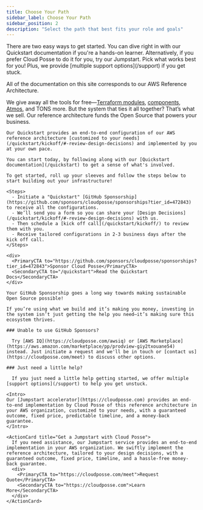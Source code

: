 ```yaml
---
title: Choose Your Path
sidebar_label: Choose Your Path
sidebar_position: 2
description: "Select the path that best fits your role and goals"
---
```



<Intro>
  There are two easy ways to get started. You can dive right in with our Quickstart documentation if you're a hands-on learner. Alternatively, if you prefer Cloud Posse to do it for you, try our Jumpstart. Pick what works best for you! Plus, we provide [multiple support options](/support) if you get stuck.
</Intro>

All of the documentation on this site corresponds to our AWS Reference Architecture.

We give away all the tools for free—[Terraform modules](https://github.com/cloudposse), [components](https://github.com/cloudposse-terraform-components), [Atmos](https://atmos.tools), and TONS more. But the system that ties it all together? That’s what we sell. Our reference architecture funds the Open Source that powers your business.


<Tabs>
  <TabItem value="quickstart" label="Quickstart (DIY)">

    Our Quickstart provides an end-to-end configuration of our AWS reference architecture [customized to your needs](/quickstart/kickoff/#-review-design-decisions) and implemented by you at your own pace.

    You can start today, by following along with our [Quickstart documentation](/quickstart) to get a sense of what's involved.

    To get started, roll up your sleeves and follow the steps below to start building out your infrastructure!

    <Steps>
      - Initiate a "Quickstart" [GitHub Sponsorship](https://github.com/sponsors/cloudposse/sponsorships?tier_id=472843) to receive all the configurations.
      - We’ll send you a form so you can share your [Design Decisions](/quickstart/kickoff/#-review-design-decisions) with us.
      - Then schedule a [kick off call](/quickstart/kickoff/) to review them with you.
      - Receive tailored configurations in 2-3 business days after the kick off call.
    </Steps>

    <div>
      <PrimaryCTA to="https://github.com/sponsors/cloudposse/sponsorships?tier_id=472843">Sponsor Cloud Posse</PrimaryCTA>
      <SecondaryCTA to="/quickstart">Read the Quickstart Docs</SecondaryCTA>
    </div>

    Your GitHub Sponsorship goes a long way towards making sustainable Open Source possible!

    If you’re using what we build and it’s making you money, investing in the system isn’t just getting the help you need—it’s making sure this ecosystem thrives.

    ### Unable to use GitHub Sponsors?

      Try [AWS IQ](https://cloudposse.com/awsiq) or [AWS Marketplace](https://aws.amazon.com/marketplace/pp/prodview-giy2txouane54) instead. Just initiate a request and we'll be in touch or [contact us](https://cloudposse.com/meet) to discuss other options.

    ### Just need a little help?

      If you just need a little help getting started, we offer multiple [support options](/support) to help you get unstuck.

  </TabItem>

  <TabItem value="jumpstart" label="Jumpstart">

    <Intro>
    Our [Jumpstart accelerator](https://cloudposse.com) provides an end-to-end implementation by Cloud Posse of this reference architecture in your AWS organization, customized to your needs, with a guaranteed outcome, fixed price, predictable timeline, and a money-back guarantee.
    </Intro>

    <ActionCard title="Get a Jumpstart with Cloud Posse">
      If you need assistance, our Jumpstart service provides an end-to-end implementation in your AWS organization. We swiftly implement the reference architecture, tailored to your design decisions, with a guaranteed outcome, fixed price, timeline, and a hassle-free money-back guarantee.
      <div>
        <PrimaryCTA to="https://cloudposse.com/meet">Request Quote</PrimaryCTA>
        <SecondaryCTA to="https://cloudposse.com">Learn More</SecondaryCTA>
      </div>
    </ActionCard>

  </TabItem>
</Tabs>
